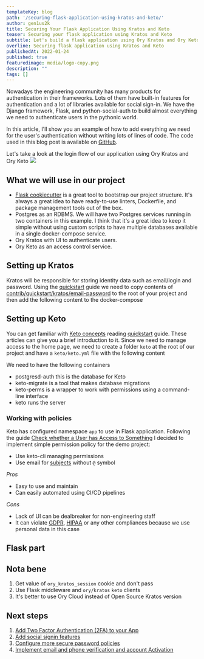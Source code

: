 ```yaml
---
templateKey: blog
path: '/securing-flask-application-using-kratos-and-keto/'
author: gen1us2k
title: Securing Your Flask Application Using Kratos and Keto
teaser: Securing your flask application using Kratos and Keto
subtitle: Let's build a flask application using Ory Kratos and Ory Keto
overline: Securing flask application using Kratos and Keto
publishedAt: 2022-01-24
published: true
featuredimage: media/logo-copy.png
description: ""
tags: []
---
```


Nowadays the engineering community has many products for authentication in their frameworks. Lots of them have built-in features for authentication and a lot of libraries available for social sign-in. We have the Django framework, Flask, and python-social-auth to build almost everything we need to authenticate users in the pythonic world.

In this article, I'll show you an example of how to add everything we need for the user's authentication without writing lots of lines of code. The code used in this blog post is available on [GitHub](https://github.com/gen1us2k/kratos_flask_example).

Let's take a look at the login flow of our application using Ory Kratos and Ory Keto
[![](https://mermaid.ink/img/pako:eNptkktOIzEQhq9S8iojMSIShIUXSIjHCM2CRZRdS1CyK2kraVeP7RYKCGkuMIs5AbsR7DgTJ-AIlNsN0ZB4U9Xu7__rId8rw5aUVpF-deQNnTlcBGwqD3JaDMkZ16JP0EUKgBFmEiOM3h7_Pr3-_vP2-O9F0uch_batWwZMHGeXWfuzz0E-RvrwcDLZgQ_IJ5zBg4Md4HyFcZm5iz4Z6cl4PN5lSIl7uxyz29GRUIXLM30_Pu6tNFy15AGh5oZaXFBBcJVg6hYeLv1-jrO23OfT6zb6H5TghsP6uox8HSlGx_4GDPPS0bauTFiEzpJPLq0hBXQpwjxwA_u3NWPjgLxt2flULGgVCbBLdVYYTGSHe283PZ8YI-XhlH0KvNpRW9ahwdRkZImFlf2I55f5P4txcHdblQa3vEcN05pvY29hpKo0Bzz_zzErim7TTz5qTzUUGnRWHuJ9_lcp0TVUKS2pxbCsVOUfhOtaKwOfW5c4KD1H6W5PSXs8XXujdAodfUDDSx6oh3d7rfx0)](https://mermaid.live/edit#pako:eNptkktOIzEQhq9S8iojMSIShIUXSIjHCM2CRZRdS1CyK2kraVeP7RYKCGkuMIs5AbsR7DgTJ-AIlNsN0ZB4U9Xu7__rId8rw5aUVpF-deQNnTlcBGwqD3JaDMkZ16JP0EUKgBFmEiOM3h7_Pr3-_vP2-O9F0uch_batWwZMHGeXWfuzz0E-RvrwcDLZgQ_IJ5zBg4Md4HyFcZm5iz4Z6cl4PN5lSIl7uxyz29GRUIXLM30_Pu6tNFy15AGh5oZaXFBBcJVg6hYeLv1-jrO23OfT6zb6H5TghsP6uox8HSlGx_4GDPPS0bauTFiEzpJPLq0hBXQpwjxwA_u3NWPjgLxt2flULGgVCbBLdVYYTGSHe283PZ8YI-XhlH0KvNpRW9ahwdRkZImFlf2I55f5P4txcHdblQa3vEcN05pvY29hpKo0Bzz_zzErim7TTz5qTzUUGnRWHuJ9_lcp0TVUKS2pxbCsVOUfhOtaKwOfW5c4KD1H6W5PSXs8XXujdAodfUDDSx6oh3d7rfx0)

## What we will use in our project

- [Flask cookiecutter](https://github.com/cookiecutter-flask/cookiecutter-flask) is a great tool to bootstrap our project structure. It's always a great idea to have ready-to-use linters, Dockerfile, and package management tools out of the box.
- Postgres as an RDBMS. We will have two Postgres services running in two containers in this example. I think that it's a great idea to keep it simple without using custom scripts to have multiple databases available in a single docker-compose service.
- Ory Kratos with UI to authenticate users.
- Ory Keto as an access control service.

## Setting up  Kratos

Kratos will be responsible for storing identity data such as email/login and password.
Using the [quickstart](https://www.ory.sh/kratos/docs/quickstart) guide we need to copy contents of [contrib/quickstart/kratos/email-password](https://github.com/ory/kratos/tree/master/contrib/quickstart/kratos/email-password) to the root of your project and then add the following content to the docker-compose

<CodeFromRemote
  lang="yml"
  src="https://github.com/gen1us2k/kratos_flask_example/blob/master/docker-compose.yml"
  startAt="postgres-kratos:"
  endAt="postgres-keto:"
/>

## Setting up Keto
You can get familiar with [Keto concepts](https://www.ory.sh/keto/docs/concepts/relation-tuples/) reading [quickstart](https://www.ory.sh/keto/docs/quickstart/) guide. These articles can give you a brief introduction to it. Since we need to manage access to the home page, we need to create a folder `keto` at the root of our project and have a `keto/keto.yml` file with the following content

<CodeFromRemote
  lang="yml"
  src="https://github.com/gen1us2k/kratos_flask_example/blob/master/keto/keto.yml"
  startAt="postgres-keto:"
  endAt="volumes:"
/>

We need to have the following containers

- postgresd-auth this is the database for Keto
- keto-migrate is a tool that makes database migrations
- keto-perms is a wrapper to work with permissions using a command-line interface
- keto runs the server

<CodeFromRemote
  lang="yml"
  src="https://github.com/gen1us2k/kratos_flask_example/blob/master/docker-compose.yml"
  startAt="postgresd-auth:"
/>

### Working with policies

Keto has configured namespace `app` to use in Flask application. Following the guide [Check whether a User has Access to Something](https://www.ory.sh/keto/docs/guides/simple-access-check-guide) I decided to implement simple permission policy for the demo project:

- Use keto-cli managing permissions
- Use email for [subjects](https://www.ory.sh/keto/docs/concepts/subjects) without `@` symbol

*Pros*

- Easy to use and maintain
- Can easily automated using CI/CD pipelines

*Cons*

- Lack of UI can be dealbreaker for non-engineering staff
- It can violate [GDPR](https://gdpr-info.eu/), [HIPAA](https://www.cdc.gov/phlp/publications/topic/hipaa.html#:~:text=The%20Health%20Insurance%20Portability%20and,the%20patient's%20consent%20or%20knowledge.) or any other compliances because we use personal data in this case



## Flask part

<CodeFromRemote
  lang="yml"
  src="https://github.com/gen1us2k/kratos_flask_example/blob/master/app/public/views.py"
  startAt="HTTP_STATUS_FORBIDDEN = 403"
/>

## Nota bene

1. Get value of `ory_kratos_session` cookie and don't pass
2. Use Flask middleware and `ory/kratos` `keto` clients
3. It's better to use Ory Cloud instead of Open Source Kratos version

## Next steps

1. [Add Two Factor Authentication (2FA) to your App](https://www.ory.sh/kratos/docs/next/two-factor-authentication-2fa-mfa/)
2. [Add social signin features](https://www.ory.sh/kratos/docs/next/guides/sign-in-with-github-google-facebook-linkedin/)
3. [Configure more secure password policies](https://www.ory.sh/kratos/docs/next/guides/password-policy/)
4. [Implement email and phone verification and account Activation](https://www.ory.sh/kratos/docs/next/self-service/flows/verify-email-account-activation/)
